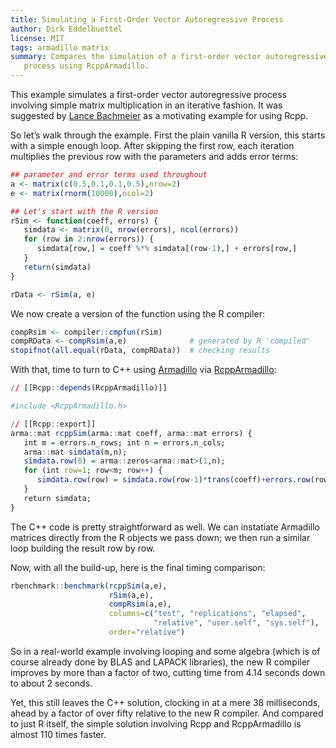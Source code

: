 ```yaml
---
title: Simulating a First-Order Vector Autoregressive Process
author: Dirk Eddelbuettel
license: MIT
tags: armadillo matrix
summary: Compares the simulation of a first-order vector autoregressive 
   process using RcppArmadillo.
---
```


This example simulates a first-order vector autoregressive process involving simple matrix multiplication in an iterative fashion. It was suggested by [Lance Bachmeier](http://www-personal.ksu.edu/~lanceb/) as a motivating  example for using Rcpp.

So let's walk through the example. First the plain vanilla R version, this starts with a simple enough loop. After skipping the first row, each iteration multiplies the previous row with the parameters and adds error terms:

```r
## parameter and error terms used throughout
a <- matrix(c(0.5,0.1,0.1,0.5),nrow=2)
e <- matrix(rnorm(10000),ncol=2)

## Let's start with the R version
rSim <- function(coeff, errors) {
   simdata <- matrix(0, nrow(errors), ncol(errors))
   for (row in 2:nrow(errors)) {
      simdata[row,] = coeff %*% simdata[(row-1),] + errors[row,]
   }
   return(simdata)
}

rData <- rSim(a, e)     
```

We now create a version of the function using the R compiler:

```r
compRsim <- compiler::cmpfun(rSim)
compRData <- compRsim(a,e)              # generated by R 'compiled'
stopifnot(all.equal(rData, compRData))  # checking results
```

With that, time to turn to C++ using [Armadillo](http://arma.sourceforge.net/) via [RcppArmadillo](http://dirk.eddelbuettel.com/code/rcpp.armadillo.html):

```r
// [[Rcpp::depends(RcppArmadillo)]]

#include <RcppArmadillo.h>

// [[Rcpp::export]]
arma::mat rcppSim(arma::mat coeff, arma::mat errors) {
   int m = errors.n_rows; int n = errors.n_cols;
   arma::mat simdata(m,n);
   simdata.row(0) = arma::zeros<arma::mat>(1,n);
   for (int row=1; row<m; row++) {
      simdata.row(row) = simdata.row(row-1)*trans(coeff)+errors.row(row);
   }
   return simdata;
}
```

The C++ code is pretty straightforward as well. We can instatiate Armadillo matrices directly from the R objects we pass down; we then run a similar loop building the result row by row.

Now, with all the build-up, here is the final timing comparison:

```r
rbenchmark::benchmark(rcppSim(a,e),
                      rSim(a,e),
                      compRsim(a,e),
                      columns=c("test", "replications", "elapsed",
                                "relative", "user.self", "sys.self"),
                      order="relative")
```

So in a real-world example involving looping and some algebra (which is of course already done by BLAS and LAPACK libraries), the new R compiler improves by more than a factor of two, cutting time from 4.14 seconds down to about 2 seconds. 

Yet, this still leaves the C++ solution, clocking in at a mere 38 milliseconds, ahead by a factor of over fifty relative to the new R compiler. And compared to just R itself, the simple solution involving Rcpp and RcppArmadillo is almost 110 times faster.



